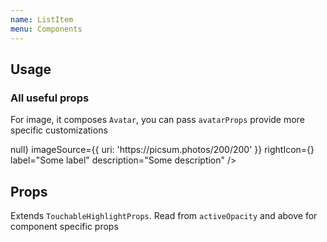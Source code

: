 ```yaml
---
name: ListItem
menu: Components
---
```



## Usage

### All useful props

For image, it composes `Avatar`, you can pass `avatarProps` provide more specific customizations

<Playground>
  <ListItem
    onPress={() => null}
    imageSource={{ uri: 'https://picsum.photos/200/200' }}
    rightIcon={<Icon color="#7e7e7e" size={24} name="chevron-right" />}
    label="Some label"
    description="Some description"
  />
</Playground>

## Props

Extends `TouchableHighlightProps`. Read from `activeOpacity` and above for component specific props

<PropsTable of={ListItem} />
